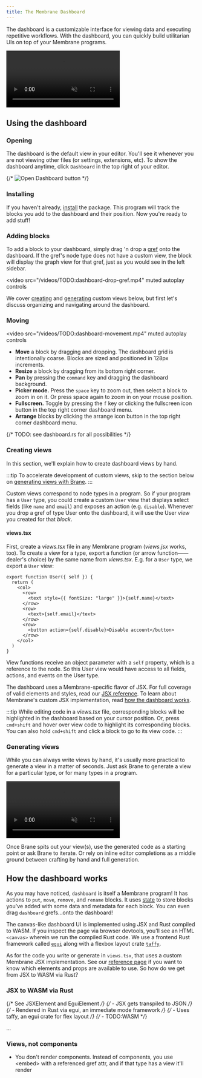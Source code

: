```yaml
---
title: The Membrane Dashboard
---
```



The dashboard is a customizable interface for viewing data and executing repetitive workflows. With the dashboard, you can quickly build utilitarian UIs on top of your Membrane programs.

<video src="/videos/TODO:dashboard-demo.mp4" muted autoplay controls></video>

## Using the dashboard

### Opening

The dashboard is the default view in your editor. You'll see it whenever you are not viewing other files (or settings, extensions, etc). To show the dashboard anytime, click `Dashboard` in the top right of your editor.

{/* ![Open Dashboard button](@assets/TODO:open-dashboard.png) */}

### Installing

If you haven't already, [install](/concepts/packages/#installing) the <Package name="membrane/dashboard" /> package. This program will track the blocks you add to the dashboard and their position. Now you're ready to add stuff!

### Adding blocks

To add a block to your dashboard, simply drag 'n drop a [gref](/concepts/the-graph/#grefs-graph-references) onto the dashboard. If the gref's node type does not have a custom view, the block will display the graph view for that gref, just as you would see in the left sidebar.

<video
  src="/videos/TODO:dashboard-drop-gref.mp4"
  muted
  autoplay
  controls
></video>

We cover [creating](/#creating-views) and [generating](/#generating-views) custom views below, but first let's discuss organizing and navigating around the dashboard.

### Moving

<video
  src="/videos/TODO:dashboard-movement.mp4"
  muted
  autoplay
  controls
></video>

- **Move** a block by dragging and dropping. The dashboard grid is intentionally coarse. Blocks are sized and positioned in 128px increments.
- **Resize** a block by dragging from its bottom right corner.
- **Pan** by pressing the `command` key and dragging the dashboard background.
- **Picker mode.** Press the `space` key to zoom out, then select a block to zoom in on it. Or press space again to zoom in on your mouse position.
- **Fullscreen.** Toggle by pressing the `f` key or clicking the fullscreen icon button in the top right corner dashboard menu.
- **Arrange** blocks by clicking the arrange icon button in the top right corner dashboard menu.

{/* TODO: see dashboard.rs for all possibilities */}

### Creating views

In this section, we'll explain how to create dashboard views by hand.

:::tip
To accelerate development of custom views, skip to the section below on [generating views with Brane](#generating-views).
:::

Custom views correspond to node types in a program. So if your program has a `User` type, you could create a custom `User` view that displays select fields (like `name` and `email`) and exposes an action (e.g. `disable`). Whenever you drop a gref of type User onto the dashboard, it will use the User _view_ you created for that _block_.

#### views.tsx

First, create a _views.tsx_ file in any Membrane program (_views.jsx_ works, too). To create a view for a type, export a function (or arrow function——dealer's choice) by the same name from _views.tsx_. E.g. for a `User` type, we export a `User` view:

```tsx
export function User({ self }) {
  return (
    <col>
      <row>
        <text style={{ fontSize: "large" }}>{self.name}</text>
      </row>
      <row>
        <text>{self.email}</text>
      </row>
      <row>
        <button action={self.disable}>Disable account</button>
      </row>
    </col>
  )
}
```

View functions receive an object parameter with a `self` property, which is a reference to the node. So this User view would have access to all fields, actions, and events on the User type.

The dashboard uses a Membrane-specific flavor of JSX. For full coverage of valid elements and styles, read our [JSX reference](/reference/jsx). To learn about Membrane's custom JSX implementation, read [how the dashboard works](#how-the-dashboard-works).

:::tip
While editing code in a _views.tsx_ file, corresponding blocks will be highlighted in the dashboard based on your cursor position. Or, press `cmd+shift` and hover over view code to highlight its corresponding blocks. You can also hold `cmd+shift` and click a block to go to its view code.
:::

### Generating views

While you can always write views by hand, it's usually more practical to generate a view in a matter of seconds. Just ask Brane to generate a view for a particular type, or for many types in a program.

<video src="/videos/TODO:brane-dashboard.mp4" muted autoplay controls></video>

Once Brane spits out your view(s), use the generated code as a starting point or ask Brane to iterate. Or rely on inline editor completions as a middle ground between crafting by hand and full generation.

## How the dashboard works

As you may have noticed, `dashboard` is itself a Membrane program! It has actions to `put`, `move`, `remove`, and `rename` blocks. It uses [state](/guides/state/) to store blocks you've added with some data and metadata for each block. You can even drag `dashboard` grefs...onto the dashboard!

The canvas-like dashboard UI is implemented using JSX and Rust compiled to WASM. If you inspect the page via browser devtools, you'll see an HTML `<canvas>` wherein we run the compiled Rust code. We use a frontend Rust framework called [`egui`](https://egui.rs) along with a flexbox layout crate [`taffy`](https://crates.io/crates/taffy).

As for the code you write or generate in `views.tsx`, that uses a custom Membrane JSX implementation. See our [reference page](/reference/jsx/) if you want to know which elements and props are available to use. So how do we get from JSX to WASM via Rust?

### JSX to WASM via Rust

{/* See JSXElement and EguiElement */}
{/* - JSX gets transpiled to JSON */}
{/* - Rendered in Rust via egui, an immediate mode framework */}
{/* - Uses taffy, an egui crate for flex layout */}
{/* - TODO:WASM */}

...

### Views, not components

- You don't render components. Instead of components, you use \<embed\> with a referenced gref attr, and if that type has a view it'll render
